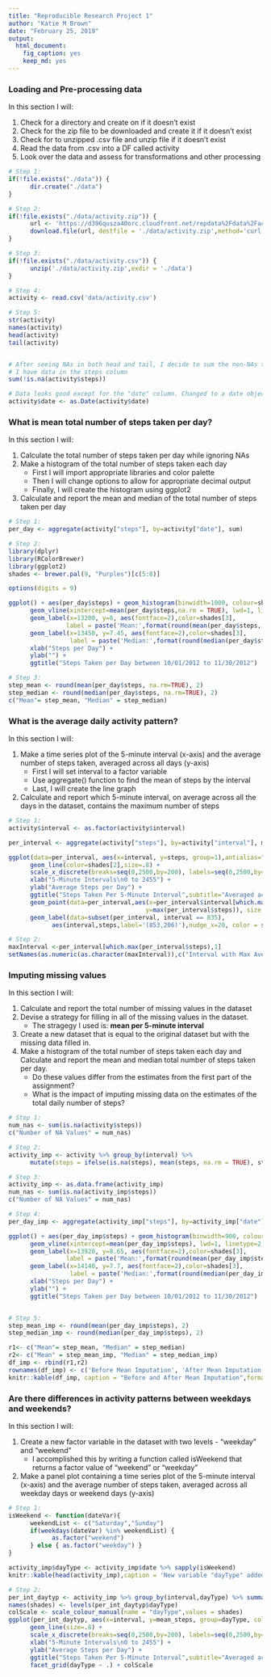 ```yaml
---
title: "Reproducible Research Project 1"
author: "Katie M Brown"
date: "February 25, 2019"
output: 
  html_document: 
    fig_caption: yes
    keep_md: yes
---
```


### Loading and Pre-processing data
In this section I will:

1. Check for a directory and create on if it doesn't exist
2. Check for the zip file to be downloaded and create it if it doesn't exist
3. Check for to unzipped .csv file and unzip file if it doesn't exist
4. Read the data from .csv into a DF called activity
5. Look over the data and assess for transformations and other processing

```r
# Step 1:
if(!file.exists("./data")) {
      dir.create("./data")
}

# Step 2:
if(!file.exists("./data/activity.zip")) {
      url <- 'https://d396qusza40orc.cloudfront.net/repdata%2Fdata%2Factivity.zip'
      download.file(url, destfile = './data/activity.zip',method='curl' )
}

# Step 3: 
if(!file.exists("./data/activity.csv")) {
      unzip('./data/activity.zip',exdir = './data')
}

# Step 4:
activity <- read.csv('data/activity.csv')

# Step 5:
str(activity)
names(activity)
head(activity)
tail(activity)


# After seeing NAs in both head and tail, I decide to sum the non-NAs to verify
# I have data in the steps column
sum(!is.na(activity$steps))

# Data looks good except for the "date" column. Changed to a date object here:
activity$date <- as.Date(activity$date)
```

### What is mean total number of steps taken per day?
In this section I will:

1. Calculate the total number of steps taken per day while ignoring NAs
2. Make a histogram of the total number of steps taken each day
      + First I will import appropriate libraries and color palette
      + Then I will change options to allow for appropriate decimal output
      + Finally, I will create the histogram using ggplot2
3. Calculate and report the mean and median of the total number of steps taken per day

```r
# Step 1:
per_day <- aggregate(activity["steps"], by=activity["date"], sum)

# Step 2:
library(dplyr)
library(RColorBrewer)
library(ggplot2)
shades <- brewer.pal(9, "Purples")[c(5:8)]

options(digits = 9)

ggplot() + aes(per_day$steps) + geom_histogram(binwidth=1000, colour=shades[2], fill=shades[1]) +
      geom_vline(xintercept=mean(per_day$steps,na.rm = TRUE), lwd=1, linetype=2, color=shades[4]) +
      geom_label(x=13200, y=8, aes(fontface=2),color=shades[3], 
                label = paste('Mean:',format(round(mean(per_day$steps, na.rm=TRUE), 2), nsmall = 2))) +
      geom_label(x=13450, y=7.45, aes(fontface=2),color=shades[3], 
                 label = paste('Median:',format(round(median(per_day$steps, na.rm=TRUE), 2), nsmall = 2))) +
      xlab("Steps per Day") +
      ylab("") +
      ggtitle("Steps Taken per Day between 10/01/2012 to 11/30/2012")

# Step 3:
step_mean <- round(mean(per_day$steps, na.rm=TRUE), 2)
step_median <- round(median(per_day$steps, na.rm=TRUE), 2)
c("Mean"= step_mean, "Median" = step_median)

```

### What is the average daily activity pattern?
In this section I will:

1. Make a time series plot of the 5-minute interval (x-axis) and the average number of steps taken, averaged across all days (y-axis)
      + First I will set interval to a factor variable
      + Use aggregate() function to find the mean of steps by the interval
      + Last, I will create the line graph
2. Calculate and report which 5-minute interval, on average across all the days in the dataset, contains the maximum number of steps

```r
# Step 1:
activity$interval <- as.factor(activity$interval)

per_interval <- aggregate(activity["steps"], by=activity["interval"], mean, na.rm=TRUE)

ggplot(data=per_interval, aes(x=interval, y=steps, group=1),antialias="none") +
      geom_line(color=shades[2],size=.8) +
      scale_x_discrete(breaks=seq(0,2500,by=200), labels=seq(0,2500,by=200)) +
      xlab("5-Minute Intervals\n0 to 2455") +
      ylab("Average Steps per Day") +
      ggtitle("Steps Taken Per 5-Minute Interval",subtitle="Averaged across all days") + 
      geom_point(data=per_interval,aes(x=per_interval$interval[which.max(per_interval$steps)],
                                      y=max(per_interval$steps)), size = 3, color=shades[3]) +
      geom_label(data=subset(per_interval, interval == 835),
            aes(interval,steps,label='(853,206)'),nudge_x=20, color = shades[3])

# Step 2:
maxInterval <-per_interval[which.max(per_interval$steps),1]
setNames(as.numeric(as.character(maxInterval)),c("Interval with Max Average Steps"))
```

### Imputing missing values
In this section I will:

1. Calculate and report the total number of missing values in the dataset
2. Devise a strategy for filling in all of the missing values in the dataset. 
      + The stragegy I used is: **mean per 5-minute interval**
3. Create a new dataset that is equal to the original dataset but with the missing data filled in.
4. Make a histogram of the total number of steps taken each day and Calculate and report the mean and median total number of steps taken per day. 
      + Do these values differ from the estimates from the first part of the assignment? 
      + What is the impact of imputing missing data on the estimates of the total daily number of steps?

```r
# Step 1:
num_nas <- sum(is.na(activity$steps))
c("Number of NA Values" = num_nas)

# Step 2:
activity_imp <- activity %>% group_by(interval) %>% 
      mutate(steps = ifelse(is.na(steps), mean(steps, na.rm = TRUE), steps))

# Step 3:
activity_imp <- as.data.frame(activity_imp)
num_nas <- sum(is.na(activity_imp$steps))
c("Number of NA Values" = num_nas)

# Step 4:
per_day_imp <- aggregate(activity_imp["steps"], by=activity_imp["date"], sum)

ggplot() + aes(per_day_imp$steps) + geom_histogram(binwidth=900, colour=shades[2], fill=shades[1]) +
      geom_vline(xintercept=mean(per_day_imp$steps), lwd=1, linetype=2, color=shades[4]) +
      geom_label(x=13920, y=8.65, aes(fontface=2),color=shades[3], 
                label = paste('Mean:',format(round(mean(per_day_imp$steps), 2), nsmall = 2))) +
      geom_label(x=14140, y=7.7, aes(fontface=2),color=shades[3], 
                 label = paste('Median:',format(round(median(per_day_imp$steps), 2), nsmall = 2))) +
      xlab("Steps per Day") +
      ylab("") +
      ggtitle("Steps Taken per Day between 10/01/2012 to 11/30/2012")


# Step 5:
step_mean_imp <- round(mean(per_day_imp$steps), 2)
step_median_imp <- round(median(per_day_imp$steps), 2)

r1<- c("Mean"= step_mean, "Median" = step_median)
r2<- c("Mean" = step_mean_imp, "Median" = step_median_imp)
df_imp <- rbind(r1,r2)
rownames(df_imp) <- c('Before Mean Imputation', 'After Mean Imputation')
knitr::kable(df_imp, caption = "Before and After Mean Imputation",format="markdown" )
```

### Are there differences in activity patterns between weekdays and weekends?
In this section I will:

1. Create a new factor variable in the dataset with two levels - "weekday" and "weekend"
      + I accomplished this by writing a function called isWeekend that returns a
      factor value of "weekend" or "weekday"
2. Make a panel plot containing a time series plot of the 5-minute interval (x-axis) and the average number of steps taken, averaged across all weekday days or weekend days (y-axis)

```r
# Step 1:
isWeekend <- function(dateVar){
      weekendList <- c("Saturday","Sunday")
      if(weekdays(dateVar) %in% weekendList) {
            as.factor("weekend")
      } else { as.factor("weekday") }
}

activity_imp$dayType <- activity_imp$date %>% sapply(isWeekend) 
knitr::kable(head(activity_imp),caption = 'New variable "dayType" added to dataset',format="markdown" )

# Step 2:
per_int_daytyp <- activity_imp %>% group_by(interval,dayType) %>% summarize(mean_steps = mean(steps))
names(shades) <- levels(per_int_daytyp$dayType)
colScale <- scale_colour_manual(name = "dayType",values = shades)
ggplot(per_int_daytyp, aes(x=interval, y=mean_steps, group=dayType, color=dayType),antialias="none") + 
      geom_line(size=.8) + 
      scale_x_discrete(breaks=seq(0,2500,by=200), labels=seq(0,2500,by=200)) +
      xlab("5-Minute Intervals\n0 to 2455") +
      ylab("Average Steps per Day") +
      ggtitle("Steps Taken Per 5-Minute Interval",subtitle="Averaged across all days") +
      facet_grid(dayType ~ .) + colScale



```
